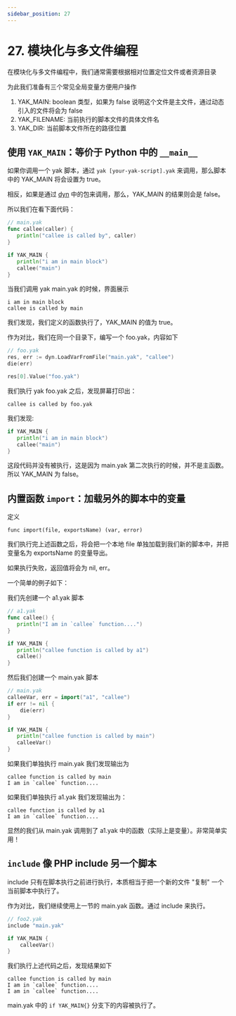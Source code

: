 ---
sidebar_position: 27
---

# 27. 模块化与多文件编程

在模块化与多文件编程中，我们通常需要根据相对位置定位文件或者资源目录

为此我们准备有三个常见全局变量方便用户操作

1. YAK_MAIN: boolean 类型，如果为 false 说明这个文件是主文件，通过动态引入的文件将会为 false
2. YAK_FILENAME: 当前执行的脚本文件的具体文件名
3. YAK_DIR: 当前脚本文件所在的路径位置

## 使用 `YAK_MAIN`：等价于 Python 中的 `__main__`

如果你调用一个 yak 脚本，通过 `yak [your-yak-script].yak` 来调用，那么脚本中的 YAK_MAIN 将会设置为 true。

相反，如果是通过 [dyn](/docs/api/dyn) 中的包来调用，那么，YAK_MAIN 的结果则会是 false。

所以我们在看下面代码：

```go
// main.yak
func callee(caller) {
   println("callee is called by", caller)
}

if YAK_MAIN {
   println("i am in main block")
   callee("main")
}
```

当我们调用 yak main.yak 的时候，界面展示

    i am in main block
    callee is called by main

我们发现，我们定义的函数执行了，YAK_MAIN 的值为 true。

作为对比，我们在同一个目录下，编写一个 foo.yak，内容如下

```go
// foo.yak
res, err := dyn.LoadVarFromFile("main.yak", "callee")
die(err)

res[0].Value("foo.yak")
```

我们执行 yak foo.yak 之后，发现屏幕打印出：

    callee is called by foo.yak

我们发现:

```go
if YAK_MAIN {
   println("i am in main block")
   callee("main")
}
```

这段代码并没有被执行，这是因为 main.yak 第二次执行的时候，并不是主函数。所以 YAK_MAIN 为 false。

## 内置函数 `import`：加载另外的脚本中的变量

定义

    func import(file, exportsName) (var, error)

我们执行完上述函数之后，将会把一个本地 file 单独加载到我们新的脚本中，并把变量名为 exportsName 的变量导出。

如果执行失败，返回值将会为 nil, err。

一个简单的例子如下：

我们先创建一个 a1.yak 脚本

```go
// a1.yak
func callee() {
   println("I am in `callee` function....")
}

if YAK_MAIN {
   println("callee function is called by a1")
   callee()
}
```

然后我们创建一个 main.yak 脚本

```go
// main.yak
calleeVar, err = import("a1", "callee")
if err != nil {
    die(err)
}

if YAK_MAIN {
   println("callee function is called by main")
   calleeVar()
}
```

如果我们单独执行 main.yak 我们发现输出为

    callee function is called by main
    I am in `callee` function....

如果我们单独执行 a1.yak 我们发现输出为：

    callee function is called by a1
    I am in `callee` function....

显然的我们从 main.yak 调用到了 a1.yak 中的函数（实际上是变量）。非常简单实用！

## `include` 像 PHP include 另一个脚本

include 只有在脚本执行之前进行执行，本质相当于把一个新的文件 "复制" 一个当前脚本中执行了。

作为对比，我们继续使用上一节的 main.yak 函数。通过 include 来执行。

```go
// foo2.yak
include "main.yak"

if YAK_MAIN {
    calleeVar()
}
```

我们执行上述代码之后，发现结果如下

    callee function is called by main
    I am in `callee` function....
    I am in `callee` function....

main.yak 中的 `if YAK_MAIN{}` 分支下的内容被执行了。